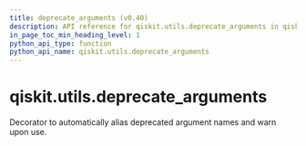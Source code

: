 ```yaml
---
title: deprecate_arguments (v0.40)
description: API reference for qiskit.utils.deprecate_arguments in qiskit v0.40
in_page_toc_min_heading_level: 1
python_api_type: function
python_api_name: qiskit.utils.deprecate_arguments
---
```


<span id="qiskit-utils-deprecate-arguments" />

# qiskit.utils.deprecate\_arguments

<Function id="qiskit.utils.deprecate_arguments" isDedicatedPage={true} github="https://github.com/qiskit/qiskit/tree/stable/0.23/qiskit/utils/deprecation.py" signature="deprecate_arguments(kwarg_map, category=<class 'DeprecationWarning'>)">
  Decorator to automatically alias deprecated argument names and warn upon use.
</Function>

